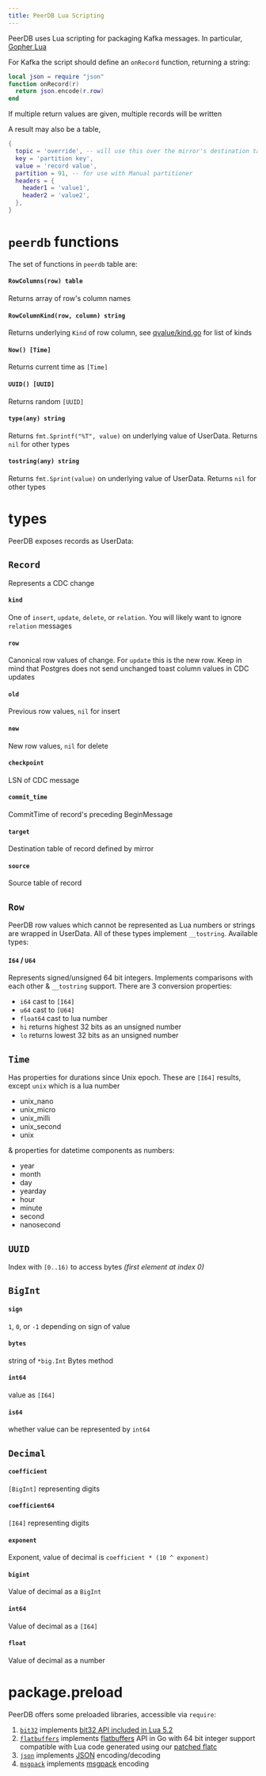 ```yaml
---
title: PeerDB Lua Scripting
---
```


PeerDB uses Lua scripting for packaging Kafka messages. In particular, [Gopher Lua](https://github.com/yuin/gopher-lua)

For Kafka the script should define an `onRecord` function, returning a string:

```lua
local json = require "json"
function onRecord(r)
  return json.encode(r.row)
end
```

If multiple return values are given, multiple records will be written

A result may also be a table,
```lua
{
  topic = 'override', -- will use this over the mirror's destination table
  key = 'partition key',
  value = 'record value',
  partition = 91, -- for use with Manual partitioner
  headers = {
    header1 = 'value1',
	header2 = 'value2',
  },
}
```

# `peerdb` functions
The set of functions in `peerdb` table are:

#### `RowColumns(row) table`
Returns array of row's column names
#### `RowColumnKind(row, column) string`
Returns underlying `Kind` of row column, see [qvalue/kind.go](https://github.com/PeerDB-io/peerdb/blob/main/flow/model/qvalue/kind.go) for list of kinds
#### `Now() [Time]`
Returns current time as `[Time]`
#### `UUID() [UUID]`
Returns random `[UUID]`
#### `type(any) string`
Returns `fmt.Sprintf("%T", value)` on underlying value of UserData. Returns `nil` for other types
#### `tostring(any) string`
Returns `fmt.Sprint(value)` on underlying value of UserData. Returns `nil` for other types

# types
PeerDB exposes records as UserData:
## `Record`
Represents a CDC change
#### `kind`
One of `insert`, `update`, `delete`, or `relation`. You will likely want to ignore `relation` messages
#### `row`
Canonical row values of change. For `update` this is the new row. Keep in mind that Postgres does not send unchanged toast column values in CDC updates
#### `old`
Previous row values, `nil` for insert
#### `new`
New row values, `nil` for delete
#### `checkpoint`
LSN of CDC message
#### `commit_time`
CommitTime of record's preceding BeginMessage
#### `target`
Destination table of record defined by mirror
#### `source`
Source table of record
## `Row`
PeerDB row values which cannot be represented as Lua numbers or strings are wrapped in UserData. All of these types implement `__tostring`. Available types:
#### `I64` / `U64`
Represents signed/unsigned 64 bit integers. Implements comparisons with each other & `__tostring` support. There are 3 conversion properties:
* `i64` cast to `[I64]`
* `u64` cast to `[U64]`
* `float64` cast to lua number
* `hi` returns highest 32 bits as an unsigned number
* `lo` returns lowest 32 bits as an unsigned number
## `Time`
Has properties for durations since Unix epoch. These are `[I64]` results, except `unix` which is a lua number
* unix_nano
* unix_micro
* unix_milli
* unix_second
* unix

& properties for datetime components as numbers:
* year
* month
* day
* yearday
* hour
* minute
* second
* nanosecond
## `UUID`
Index with `[0..16)` to access bytes *(first element at index 0)*
## `BigInt`
#### `sign`
`1`, `0`, or `-1` depending on sign of value
#### `bytes`
string of `*big.Int` Bytes method
#### `int64`
value as `[I64]`
#### `is64`
whether value can be represented by `int64`
## `Decimal`
#### `coefficient`
`[BigInt]` representing digits
#### `coefficient64`
`[I64]` representing digits
#### `exponent`
Exponent, value of decimal is `coefficient * (10 ^ exponent)`
#### `bigint`
Value of decimal as a `BigInt`
#### `int64`
Value of decimal as a `[I64]`
#### `float`
Value of decimal as a number
# package.preload
PeerDB offers some preloaded libraries, accessible via `require`:
1. [`bit32`](https://github.com/PeerDB-io/gluabit32) implements [bit32 API included in Lua 5.2](https://www.lua.org/manual/5.2/manual.html#6.7)
1. [`flatbuffers`](https://github.com/PeerDB-io/gluaflatbuffers) implements [flatbuffers](https://flatbuffers.dev) API in Go with 64 bit integer support compatible with Lua code generated using our [patched flatc](https://github.com/serprex/flatbuffers/tree/erpre)
1. [`json`](https://github.com/PeerDB-io/gluajson) implements [JSON](https://json.org) encoding/decoding
1. [`msgpack`](https://github.com/PeerDB-io/gluamsgpack) implements [msgpack](https://msgpack.org) encoding